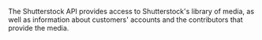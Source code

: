 The Shutterstock API provides access to Shutterstock's library of media, as well as information about customers' accounts and the contributors that provide the media.